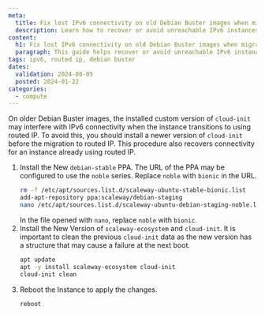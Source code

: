 ```yaml
---
meta:
  title: Fix lost IPv6 connectivity on old Debian Buster images when migrating to routed IP
  description: Learn how to recover or avoid unreachable IPv6 instances after transitioning to routed IP on older Debian Buster images.
content:
  h1: Fix lost IPv6 connectivity on old Debian Buster images when migrating to routed IP
  paragraph: This guide helps recover or avoid unreachable IPv6 instances after transitioning to routed IP on older Debian Buster images.
tags: ipv6, routed ip, debian buster
dates:
  validation: 2024-08-05
  posted: 2024-01-22
categories:
  - compute
---
```


On older Debian Buster images, the installed custom version of `cloud-init` may interfere with IPv6 connectivity when the instance transitions to using routed IP. To avoid this, you should install a newer version of `cloud-init` before the migration to routed IP. This procedure also recovers connectivity for an instance already using routed IP.

1. Install the New `debian-stable` PPA.
   The URL of the PPA may be configured to use the `noble` series. Replace `noble` with `bionic` in the URL.
   ```bash
   rm -f /etc/apt/sources.list.d/scaleway-ubuntu-stable-bionic.list
   add-apt-repository ppa:scaleway/debian-staging
   nano /etc/apt/sources.list.d/scaleway-ubuntu-debian-staging-noble.list
   ```
   In the file opened with `nano`, replace `noble` with `bionic`.
2. Install the New Version of `scaleway-ecosystem` and `cloud-init`. It is important to clean the previous `cloud-init` data as the new version has a structure that may cause a failure at the next boot.
   ```bash
   apt update
   apt -y install scaleway-ecosystem cloud-init
   cloud-init clean
   ```
3. Reboot the Instance to apply the changes.
   ```bash
   reboot
   ```